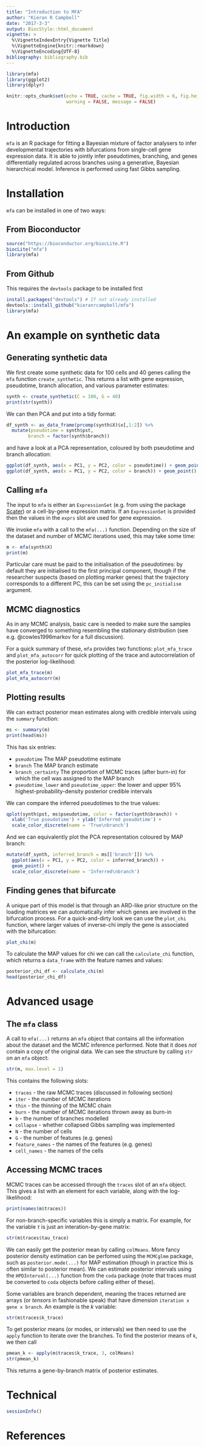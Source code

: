 ```yaml
---
title: "Introduction to MFA"
author: "Kieran R Campbell"
date: "2017-3-3"
output: BiocStyle::html_document
vignette: >
  %\VignetteIndexEntry{Vignette Title}
  %\VignetteEngine{knitr::rmarkdown}
  %\VignetteEncoding{UTF-8}
bibliography: bibliography.bib
---
```


```r
library(mfa)
library(ggplot2)
library(dplyr)

knitr::opts_chunk$set(echo = TRUE, cache = TRUE, fig.width = 6, fig.height = 4,
                      warning = FALSE, message = FALSE)
```

# Introduction

`mfa` is an R package for fitting a Bayesian mixture of factor analysers to infer developmental trajectories with bifurcations from single-cell gene expression data. It is able to jointly infer pseudotimes, branching, and genes differentially regulated across branches using a generative, Bayesian hierarchical model. Inference is performed using fast Gibbs sampling.

# Installation

`mfa` can be installed in one of two ways:

## From Bioconductor

```r
source("https://bioconductor.org/biocLite.R")
biocLite("mfa")
library(mfa)
```

## From Github

This requires the `devtools` package to be installed first

```r
install.packages("devtools") # If not already installed
devtools::install_github("kieranrcampbell/mfa")
library(mfa)
```

# An example on synthetic data

## Generating synthetic data

We first create some synthetic data for 100 cells and 40 genes calling the `mfa` function `create_synthetic`. This returns a list with gene expression, pseudotime, branch allocation, and various parameter estimates:

```r
synth <- create_synthetic(C = 100, G = 40)
print(str(synth))
```

We can then PCA and put into a tidy format:
```r
df_synth <- as_data_frame(prcomp(synth$X)$x[,1:2]) %>% 
  mutate(pseudotime = synth$pst,
        branch = factor(synth$branch))
```

and have a look at a PCA representation, coloured by both pseudotime and branch allocation:

```r
ggplot(df_synth, aes(x = PC1, y = PC2, color = pseudotime)) + geom_point()
ggplot(df_synth, aes(x = PC1, y = PC2, color = branch)) + geom_point()
```

## Calling `mfa`

The input to `mfa` is either an `ExpressionSet` (e.g. from using the package [Scater](http://bioconductor.org/packages/release/bioc/html/scater.html)) or a cell-by-gene expression matrix. If an `ExpressionSet` is provided then the values in the `exprs` slot are used for gene expression.

We invoke `mfa` with a call to the `mfa(...)` function. Depending on the size of the dataset and number of MCMC iterations used, this may take some time:

```r
m <- mfa(synth$X)
print(m)
```

Particular care must be paid to the initialisation of the pseudotimes: by default they are initialised to the first principal component, though if the researcher suspects (based on plotting marker genes) that the trajectory corresponds to a different PC, this can be set using the `pc_initialise` argument.

## MCMC diagnostics

As in any MCMC analysis, basic care is needed to make sure the samples have converged to something resembling the stationary distribution (see e.g. @cowles1996markov for a full discussion).

For a quick summary of these, `mfa` provides two functions: `plot_mfa_trace` and `plot_mfa_autocorr` for quick plotting of the trace and autocorrelation of the posterior log-likelihood:

```r
plot_mfa_trace(m)
plot_mfa_autocorr(m)
```

## Plotting results

We can extract posterior mean estimates along with credible intervals using the `summary` function:

```r
ms <- summary(m)
print(head(ms))
```

This has six entries:

* `pseudotime` The MAP pseudotime estimate
* `branch` The MAP branch estimate
* `branch_certainty` The proportion of MCMC traces (after burn-in) for which the cell was assigned to the MAP branch
* `pseudotime_lower` and `pseudotime_upper`: the lower and upper 95\% highest-probability-density posterior credible intervals

We can compare the inferred pseudotimes to the true values:

```r
qplot(synth$pst, ms$pseudotime, color = factor(synth$branch)) +
  xlab('True pseudotime') + ylab('Inferred pseudotime') +
  scale_color_discrete(name = 'True\nbranch')
```

And we can equivalently plot the PCA representation coloured by MAP branch:

```r
mutate(df_synth, inferred_branch = ms[['branch']]) %>% 
  ggplot(aes(x = PC1, y = PC2, color = inferred_branch)) +
  geom_point() +
  scale_color_discrete(name = 'Inferred\nbranch')
```

## Finding genes that bifurcate

A unique part of this model is that through an ARD-like prior structure on the loading matrices we can automatically infer which genes are involved in the bifurcation process. For a quick-and-dirty look we can use the `plot_chi` function, where larger values of inverse-chi imply the gene is associated with the bifurcation:

```r
plot_chi(m)
```

To calculate the MAP values for chi we can call the `calculate_chi` function, which returns a `data_frame` with the feature names and values:

```r
posterior_chi_df <- calculate_chi(m)
head(posterior_chi_df)
```


# Advanced usage

## The `mfa` class

A call to `mfa(...)` returns an `mfa` object that contains all the information about the dataset and the MCMC inference performed. Note that it does _not_ contain a copy of the original data. We can see the structure by calling `str` on an `mfa` object:

```r
str(m, max.level = 1)
```

This contains the following slots:

* `traces` - the raw MCMC traces (discussed in following section)
* `iter` - the number of MCMC iterations
* `thin` - the thinning of the MCMC chain
* `burn` - the number of MCMC iterations thrown away as burn-in
* `b` - the number of branches modelled
* `collapse` - whether collapsed Gibbs sampling was implemented
* `N` - the number of cells
* `G` - the number of features (e.g. genes)
* `feature_names` - the names of the features (e.g. genes)
* `cell_names` - the names of the cells


## Accessing MCMC traces

MCMC traces can be accessed through the `traces` slot of an `mfa` object. This gives a list with an element for each variable, along with the log-likelihood:

```r
print(names(m$traces))
```

For non-branch-specific variables this is simply a matrix. For example, for the variable $\tau$ is just an interation-by-gene matrix:

```r
str(m$traces$tau_trace)
```

We can easily get the posterior mean by calling `colMeans`. More fancy posterior density estimation can be perfomed using the `MCMCglmm` package, such as `posterior.mode(...)` for MAP estimation (though in practice this is often similar to posterior mean). We can estimate posterior intervals using the `HPDInterval(...)` function from the `coda` package (note that traces must be converted to `coda` objects before calling either of these).

Some variables are branch dependent, meaning the traces returned are arrays (or _tensors_ in fashionable speak) that have dimension `iteration x gene x branch`. An example is the $k$ variable:

```r
str(m$traces$k_trace)
```

To get posterior means (or modes, or intervals) we then need to use the `apply` function to iterate over the branches. To find the posterior means of `k`, we then call

```r
pmean_k <- apply(m$traces$k_trace, 3, colMeans)
str(pmean_k)
```

This returns a gene-by-branch matrix of posterior estimates.

# Technical


```r
sessionInfo()
```

# References

